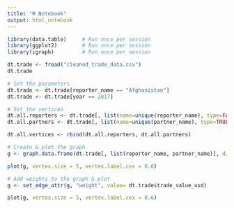 ```yaml
---
title: "R Notebook"
output: html_notebook
---
```




```r
library(data.table)     # Run once per session
library(ggplot2)        # Run once per session
library(igraph)         # Run once per session

dt.trade <- fread("cleaned_trade_data.csv")
dt.trade
```


```r
# Set the parameters
dt.trade <- dt.trade[reporter_name == "Afghanistan"]
dt.trade <- dt.trade[year == 2017]

# Set the vertices
dt.all.reporters <- dt.trade[, list(name=unique(reporter_name), type=FALSE)]
dt.all.partners <- dt.trade[, list(name=unique(partner_name), type=TRUE)]

dt.all.vertices <- rbind(dt.all.reporters, dt.all.partners)

# Create & plot the graph
g <- graph.data.frame(dt.trade[, list(reporter_name, partner_name)], directed=TRUE, vertices=dt.all.vertices)

plot(g, vertex.size = 5, vertex.label.cex = 0.6)

# Add weights to the graph & plot
g <- set_edge_attr(g, "weight", value= dt.trade$trade_value_usd)

plot(g, vertex.size = 5, vertex.label.cex = 0.6)
```



